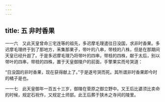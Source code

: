 ```yaml
---
---
---
```

title: 五 非时香果
---




一一六　又此天皇曾命三宅连等的祖先，多迟摩毛理遣往日没国，求非时香果。多迟摩毛理终于到了那地方，釆集那果子，带叶的八串，带枝的八株，但是在那期间天皇已经升遐了。于是多迟摩毛理乃将带叶的四串，带枝的四株，献于太后，别以带叶的四串，带枝的四株，置于天皇御陵户的前面，手擎果实而号哭道：

“日没国的非时香果，现在获得献上了。”于是遂号哭而死。其所谓非时香果即今时的橘子是也。

一一七　此天皇御年一百五十三岁，御陵在菅原之御立野中。又王后比婆须比卖命的时候，规定石祝作，又规定土师部。此王后葬于狭木之寺间的陵里。